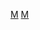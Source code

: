 {{noteTA
|1=zh-cn:百变小樱魔术卡;zh-tw:庫洛魔法使;zh-hk:百變小櫻Magic咭;zh-mo:百變小櫻Magic咭;zh-sg:库洛魔法使;zh-hant:百變小櫻;zh-hans:百变小樱;
}}
{{Userbox
  |border-c = #DC143C
  |border-s = 1
  |id-c     = #FFFFFF
  |id-s     = 15
  |id-fc    = #DC143C
  |info-c   = #FFE4E1
  |info-s   = 11
  |info-fc  = #DC143C
  |id       = [[File:Sakura_blossom.svg|48px]]
  |info     = 這個用戶喜歡[[庫洛魔法使|<font color="#FF69B4">庫洛魔法使</font>]]。
}}
<includeonly>[[Category:喜歡庫洛魔法使的維基人|M]]</includeonly>
<noinclude>[[Category:漫畫用戶框模板|M‎]]</noinclude>